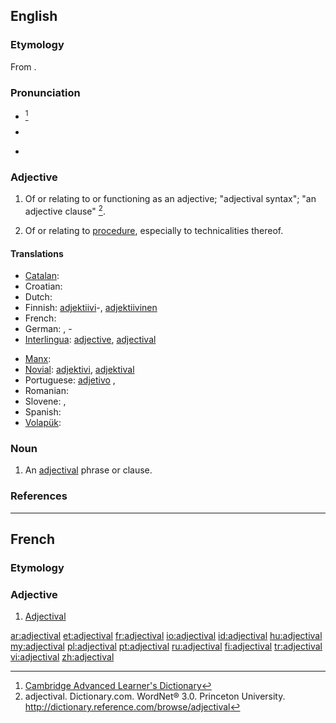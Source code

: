 ==English==
===Etymology===
From {{suffix|adjective|al}}.

===Pronunciation===
* {{a|UK}} {{IPA|/ædʒɛkˈtaɪvəl/}}<ref>[http://dictionary.cambridge.org/define.asp?key=1028&amp;dict=CALD Cambridge Advanced Learner's Dictionary]</ref>
* {{a|US}} {{IPA|/ædʒəkˈtaɪvəl/}}
* {{audio|En-us-adjectival.ogg|Audio (US)}}

===Adjective===
{{en-adj}}

# {{grammar}} Of or relating to or functioning as an adjective; "adjectival syntax"; "an adjective clause" <ref>adjectival. Dictionary.com. WordNet® 3.0. Princeton University. http://dictionary.reference.com/browse/adjectival </ref>.
# {{legal}} Of or relating to [[procedure]], especially to technicalities thereof.

====Translations====
{{trans-top|of or relating to or functioning as an adjective}}
* [[Catalan]]: {{t+|ca|adjectiu}}
* Croatian: {{t-|hr|pridjevski|alt=prídjevskī}}
* Dutch: {{t-|nl|bijvoeglijk}}
* Finnish: [[adjektiivi]]-, [[adjektiivinen]]
* French: {{t+|fr|adjectival}}
* German: {{t|de|adjektivisch}}, {{t|de|Adjektiv}}-
* [[Interlingua]]: [[adjective]], [[adjectival]]
{{trans-mid}}
* [[Manx]]: {{t|gv|marennymagh}}
* [[Novial]]: [[adjektivi]], [[adjektival]]
* Portuguese: [[adjetivo]] {{qualifier|Brazil}},
* Romanian: {{t-|ro|adjectival}}
* Slovene: {{t-|sl|pridevniški|alt=pridévniški}},  {{t|sl|adjektiven|alt=ádjektiven}}
* Spanish: {{t|es|adjetival}}
* [[Volapük]]: {{t|vo|ladyekik}}
{{trans-bottom}}

===Noun===
{{en-noun}}

# An [[#adjectival|adjectival]] phrase or clause.

===References===
<references/>

----

==French==

===Etymology===
{{suffix|adjective|al|lang=fr}}

===Adjective===
{{fr-adj|mp=adjectivaux}}

# [[#English|Adjectival]]

[[ar:adjectival]]
[[et:adjectival]]
[[fr:adjectival]]
[[io:adjectival]]
[[id:adjectival]]
[[hu:adjectival]]
[[my:adjectival]]
[[pl:adjectival]]
[[pt:adjectival]]
[[ru:adjectival]]
[[fi:adjectival]]
[[tr:adjectival]]
[[vi:adjectival]]
[[zh:adjectival]]